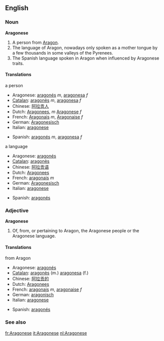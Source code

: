==English==
===Noun===
{{wikipedia}}
'''Aragonese'''
# A person from [[Aragon]].
# The language of Aragon, nowadays only spoken as a mother tongue by a few thousands in some valleys of the Pyrenees.
# The Spanish language spoken in Aragon when influenced by Aragonese traits.

====Translations====
;a person
{{top}}
*Aragonese: [[aragonés]] ''m'', [[aragonesa]] ''f''
*[[Catalan]]: [[aragonès]] ''m'', [[aragonesa]] ''f''
*Chinese: [[阿拉贡人]]
*Dutch: [[Aragonees]], ''m'' [[Aragonese]] ''f''
*French: [[Aragonais]] ''m'', [[Aragonaise]] ''f''
*German: [[Aragonesisch]]
*Italian: [[aragonese]]
{{mid}}
*Spanish: [[aragonés]] ''m'', [[aragonesa]] ''f''
{{bottom}}

;a language
{{top}}
*Aragonese: [[aragonés]]
*[[Catalan]]: [[aragonès]]
*Chinese: [[阿拉贡语]]
*Dutch: [[Aragonees]]
*French: [[aragonais]] ''m''
*German: [[Aragonesisch]]
*Italian: [[aragonese]]
{{mid}}
*Spanish: [[aragonés]]
{{bottom}}

===Adjective===
'''Aragonese'''
# Of, from, or pertaining to Aragon, the Aragonese people or the Aragonese language. 

====Translations====
;from Aragon
{{top}}
*Aragonese: [[aragonés]]
*[[Catalan]]: [[aragonès]] (m.) [[aragonesa]] (f.)
*Chinese: [[阿拉贡的]]
*Dutch: [[Aragonees]]
*French: [[aragonais]] ''m'', [[aragonaise]] ''f''
*German: [[aragonisch]]
*Italian: [[aragonese]]
{{mid}}
*Spanish: [[aragonés]]
{{bottom}}

===See also===
{{interwiktionary|code=an}}

[[fr:Aragonese]]
[[it:Aragonese]]
[[nl:Aragonese]]